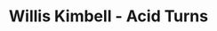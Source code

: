 ---
title: "Willis Kimbell - Acid Turns"
order: "07"
hero_image: "./acidturns.png"
hero_image_alt: "Willis Kimbell - Acid Turns"
---